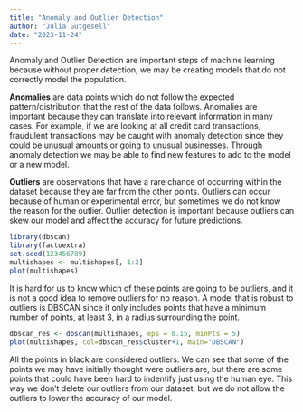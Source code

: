 ```yaml
---
title: "Anomaly and Outlier Detection"
author: "Julia Gutgesell"
date: "2023-11-24"
---
```


Anomaly and Outlier Detection are important steps of machine learning because without proper detection, we may be creating models that do not correctly model the population.

**Anomalies** are data points which do not follow the expected pattern/distribution that the rest of the data follows. Anomalies are important because they can translate into relevant information in many cases. For example, if we are looking at all credit card transactions, fraudulent transactions may be caught with anomaly detection since they could be unusual amounts or going to unusual businesses. Through anomaly detection we may be able to find new features to add to the model or a new model.

**Outliers** are observations that have a rare chance of occurring within the dataset because they are far from the other points. Outliers can occur because of human or experimental error, but sometimes we do not know the reason for the outlier. Outlier detection is important because outliers can skew our model and affect the accuracy for future predictions.


```r
library(dbscan)
library(factoextra)
set.seed(123456789)
multishapes <- multishapes[, 1:2]
plot(multishapes)
```
It is hard for us to know which of these points are going to be outliers, and it is not a good idea to remove outliers for no reason. A model that is robust to outliers is DBSCAN since it only includes points that have a minimum number of points, at least 3, in a radius surrounding the point. 


```r
dbscan_res <- dbscan(multishapes, eps = 0.15, minPts = 5)
plot(multishapes, col=dbscan_res$cluster+1, main="DBSCAN")
```

All the points in black are considered outliers. We can see that some of the points we may have initially thought were outliers are, but there are some points that could have been hard to indentify just using the human eye. This way we don't delete our outliers from our dataset, but we do not allow the outliers to lower the accuracy of our model.
